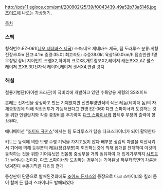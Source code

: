 http://pds11.egloos.com/pmf/200902/25/39/f0043439_49a52b73a6146.jpg
[[조이드]]에 나오는 가상병기.

[[목차]]

=== 스펙 ===

형식번호:EZ-061([[네오 제네바스 제국]]) 소속:네오 제네바스 제국, 팀 도라루스 분류:게형
전장:6.0m 전고:4.1m 중량:35.0t 최고속도: 수중38.0kt 육상150.0km/h 탑승인원:1명
무장및 장비
쟈이언트 크랩X2,하이퍼 크로X8,개트링포X2,레이저 캐논포X2,AZ 펄스 레이저 포X8,3D전자식 레이더,레이저 센서X4,연결 랏치

=== 해설 ===
철룡기병단(아이젠 드라군)이 극비리에 개발하고 있던 수륙양용 게형의 SS조이드

본래는 전자전을 상정하고 만든 기체였지만 전면투영면적의 작은 레돔(레이더 돔)의 자체중장갑에 의해 직접전투가 가능해졌다고 판명 EZ-060 다크 스파이너와 도킹하는 것을 위한 연결랏치와 각종 중장비를 추가하여 [[다크 스파이너]]와 합체후 무장의 출력이 향상된다.

애니메이션 "[[조이드 퓨저스]]"에서는 팀 도라루스가 탑승 다크스파이너가 되어 활약한다

키트는 동력에 의한 보행 주행 기믹을 가지고있지 않다 배부분 장갑의 차륜을 회전시켜서 기어에 의해 등부분의 레돔(장갑부분)이 회전하는것에 의해 집개를 전개하여 이것의 동작하는 것을 위한 기어유닛은 전몸통 중싱부을 거의 점유하여 더 집게기부까지 [[샤프트]]가 늘어나는것이다. [[다크 스파이너]]와 도킹하는 경우에는 기어유닛 하부좌측면의 차륜을 벗겨진다 수동기믹은 다리의 전개

통상판이 단품으로 발매된것외에도 [[조이드 퓨저스]]의 등장으로 다크 스파이너와 킬러 돔이 함께 든 킬러 스파이너도 발매되었다
